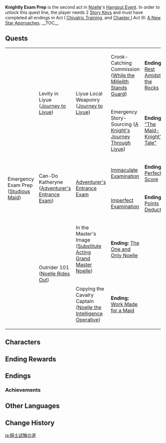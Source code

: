 {{Act Infobox
|image          = Story Card Hangout Noelle.png
|type           = Hangout
|actNum         = II
|character      = Noelle
|archonQuestReq = [[Chapter I]] Act III: [[A New Star Approaches]]
|storyQuestReq  = All endings in Noelle's Hangout Event Act I: [[Chivalric Training]]
|keyReq         = 
|prev           = Chivalric Training
}}
'''Knightly Exam Prep''' is the second act in [[Noelle]]'s [[Hangout Event]]. In order to unlock this quest line, the player needs 2 [[Story Key]]s and must have completed all endings in Act I [[Chivalric Training]], and [[Chapter I]] Act III: [[A New Star Approaches]].
__TOC__
{{clr}}
==Quests==
{|class="wikitable" style="width:100%;"
|-
| rowspan="6"|Emergency Exam Prep<br />([[Studious Maid]])
| rowspan="2"|Levity in Liyue<br />([[Journey to Liyue]])
| rowspan="2"|Liyue Local Weaponry<br />([[Journey to Liyue#Liyue Local Weaponry|Journey to Liyue]])
|Crook-Catching Commission<br />([[While the Millelith Stands Guard]])
|'''Ending:''' [[While the Millelith Stands Guard#Ending: Rest Amidst the Rocks|Rest Amidst the Rocks]]
|-
|Emergency Story-Sourcing ([[A Knight's Journey Through Liyue]])
|'''Ending:''' [[A Knight's Journey Through Liyue#Ending: "The Maid-Knight's Tale"|"The Maid-Knight's Tale"]]
|-
| rowspan="2"|Can-Do Katheryne<br />([[Adventurer's Entrance Exam]])
| rowspan="2"|[[Adventurer's Entrance Exam#Adventurer's Entrance Exam|Adventurer's Entrance Exam]]
|[[Immaculate Examination]]
|'''Ending:''' [[Immaculate Examination#Ending: Perfect Score|Perfect Score]]
|-
|[[Imperfect Examination]]
|'''Ending:''' [[Imperfect Examination#Ending: Points Deducted|Points Deducted]]
|-
| rowspan="2" |Outrider 101<br />([[Noelle Rides Out]])
|In the Master's Image ([[Substitute Acting Grand Master Noelle]])
|'''Ending:''' [[Substitute Acting Grand Master Noelle#Ending: The One and Only Noelle|The One and Only Noelle]]
|-
|Copying the Cavalry Captain ([[Noelle the Intelligence Operative]])
|'''Ending:''' [[Noelle the Intelligence Operative#Ending: Work Made for a Maid|Work Made for a Maid]]
|}

==Characters==
{{Character Appearances|type=Hangout Event}}

==Ending Rewards==
{{Hangout Event Rewards
|1 hangout memory = {{Card|Adventure EXP|100}}<!--
------------------->{{Card|Hero's Wit|5}}<!--
------------------->{{Card|Lighter-Than-Air Pancake|5}}
|2 hangout memory = {{Card|Adventure EXP|100}}<!--
------------------->{{Card|Primogem|20}}<!--
------------------->{{Card|Guide to Resistance|3}}
|3 hangout memory = {{Card|Adventure EXP|100}}<!--
------------------->{{Card|Hero's Wit|5}}<!--
------------------->{{Card|Prithiva Topaz Fragment|3}}
|4 hangout memory = {{Card|Adventure EXP|100}}<!--
------------------->{{Card|Primogem|20}}<!--
------------------->{{Card|Lighter-Than-Air Pancake|5}}
|5 hangout memory = {{Card|Adventure EXP|100}}<!--
------------------->{{Card|Hero's Wit|5}}<!--
------------------->{{Card|Prithiva Topaz Fragment|3}}
|6 hangout memory = {{Card|Adventure EXP|100}}<!--
------------------->{{Card|Primogem|20}}<!--
------------------->{{Card|Guide to Resistance|3}}
}}

==Endings==
{{Hangout Event Endings
|character    = Noelle
|act          = 2
|ending1      = Rest Amidst the Rocks
|ending1_text = Wherever a Knight may go, the resolve to defend others goes with them.
|ending2      = "The Maid-Knight's Tale"
|ending2_text = "The Knight went west from Stone Gate with her sword in hand, and scaled the mountains of a vast new land. A legend from the moment she set foot in Liyue, tales of the adventures of the Maid-Knight would be talked about for hundreds of generations!"
|ending3      = Perfect Score
|ending3_text = Perfect score or not, now is not the time to be thinking about joining the Adventurers' Guild...
|ending4      = Points Deducted
|ending4_text = "... What if this topic comes up in the exam?!"
|ending5      = The One and Only Noelle
|ending5_text = Someday, Noelle will become a knight like no other.
|ending6      = Work Made for a Maid
|ending6_text = Sometimes, it's best to stick to what you know.
}}

===Achievements===
{{Achievement Topic Table|quest=Knightly Exam Prep|requirements=1}}

==Other Languages==
{{Other Languages
|en      = Knightly Exam Prep
|zhs     = 骑士备考之道
|zhs_rm  = Qíshì Bèikǎo zhī Dào
|zht     = 騎士備考之道
|zht_rm  = Qíshì Bèikǎo zhī Dào
|zh_tl   = 
|ja      = 騎士試験の道
|ja_rm   = Kishi Shiken no Michi
|ja_tl   = Road of Knight Exam
|ko      = 기사 시험 준비의 길
|ko_rm   = Gisa Siheom Junbi-ui Gil
|ko_tl   = Road of Knight Exam Preparation
|es      = El examen de una caballera
|es_tl   = The Exam of a (Female) Knight
|fr      = Études de la chevalerie
|fr_tl   = Studies of Chivalry
|ru      = Подготовка к рыцарскому экзамену
|ru_tl   = Preparation for the Knight Exam
|th      = เส้นทางการฝึกตนแห่งอัศวิน
|th_rm   = 
|th_tl   = The Training Path of Knight
|vi      = Con Đường Tập Luyện Của Kỵ Sĩ
|vi_tl   = The Training Path of the Knight
|de      = Der Weg zur ritterlichen Ausbildung
|de_tl   = The Way to a Knightly Education
|id      = Persiapan Ujian Knight
|id_tl   = Knight Exam Preparation
|pt      = Preparação para o Exame de Cavaleiros
|pt_tl   = 
|tr      = Şövalye Sınavı Hazırlığı
|tr_tl   = 
|it      = Preparazione per l'esame da cavaliere
|it_tl   = 
}}

==Change History==
{{Change History|1.5}}

[[ja:騎士試験の道]]
